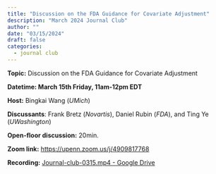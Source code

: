 ```yaml
---
title: "Discussion on the FDA Guidance for Covariate Adjustment"
description: "March 2024 Journal Club"
author: ""
date: "03/15/2024"
draft: false
categories:
  - journal club
---
```


**Topic:** Discussion on the FDA Guidance for Covariate Adjustment

**Datetime: March 15th Friday, 11am-12pm EDT**

**Host:** Bingkai Wang (*UMich*)

**Discussants**: Frank Bretz (*Novartis*), Daniel Rubin (*FDA*), and Ting Ye (*UWashington*)

**Open-floor discussion:** 20min.

**Zoom link:** <https://upenn.zoom.us/j/4909817768>

**Recording:** [Journal-club-0315.mp4 - Google Drive](https://drive.google.com/file/d/1VSWw40RTpN2RLctit1gqs3Ld7o1FetEz/view?ts=65f481c3)

```{=html}
<script src="https://giscus.app/client.js"
        data-repo="carswg/carswg.github.io"
        data-repo-id="R_kgDOLX8xOg"
        data-category="General"
        data-category-id="DIC_kwDOLX8xOs4CeZQB"
        data-mapping="title"
        data-strict="1"
        data-reactions-enabled="1"
        data-emit-metadata="0"
        data-input-position="bottom"
        data-theme="light_high_contrast"
        data-lang="en"
        crossorigin="anonymous"
        async>
</script>
```

